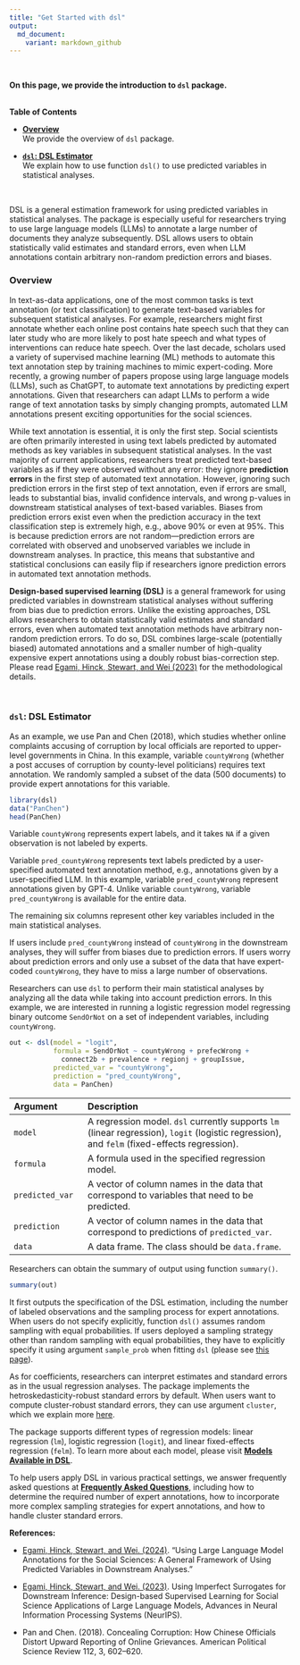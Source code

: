 ```yaml
---
title: "Get Started with dsl"
output: 
  md_document:
    variant: markdown_github
---
```


<br>

<p class = "h5">**On this page, we provide the introduction to `dsl` package.**</p> 

<br>
<div class="card bg-light mb-3">
<div class="card-header">**Table of Contents**</div>
<div class="card-body">

- [**Overview**](#over) <br> 
We provide the overview of `dsl` package.


- [**`dsl`: DSL Estimator**](#dsl) <br>
We explain how to use function `dsl()` to use predicted variables in statistical analyses.

</div>
</div>

<br>

DSL is a general estimation framework for using predicted variables in statistical analyses. The package is especially useful for researchers trying to use large language models (LLMs) to annotate a large number of documents they analyze subsequently. DSL allows users to obtain statistically valid estimates and standard errors, even when LLM annotations contain arbitrary non-random prediction errors and biases.

### **Overview**{#over}
<p class="lh-lg">
</p>

In text-as-data applications, one of the most common tasks is text annotation (or text classification) to generate text-based variables for subsequent statistical analyses. For example, researchers might first annotate whether each online post contains hate speech such that they can later study who are more likely to post hate speech and what types of interventions can reduce hate speech. Over the last decade, scholars used a variety of supervised machine learning (ML) methods to automate this text annotation step by training machines to mimic expert-coding. More recently, a growing number of papers propose using large language models (LLMs), such as ChatGPT, to automate text annotations by predicting expert annotations. Given that researchers can adapt LLMs to perform a wide range of text annotation tasks by simply changing prompts, automated LLM annotations present exciting opportunities for the social sciences. 

While text annotation is essential, it is only the first step. Social scientists are often primarily interested in using text labels predicted by automated methods as key variables in subsequent statistical analyses. In the vast majority of current applications, researchers treat predicted text-based variables as if they were observed without any error: they ignore **prediction errors** in the first step of automated text annotation. However, ignoring such prediction errors in the first step of text annotation, even if errors are small, leads to substantial bias, invalid confidence intervals, and wrong p-values in downstream statistical analyses of text-based variables. Biases from prediction errors exist even when the prediction accuracy in the text classification step is extremely high, e.g., above 90\% or even at 95\%. This is because prediction errors are not random---prediction errors are correlated with observed and unobserved variables we include in downstream analyses. In practice, this means that substantive and statistical conclusions can easily flip if researchers ignore prediction errors in automated text annotation methods. 

**Design-based supervised learning (DSL)** is a general framework for using predicted variables in downstream statistical analyses without suffering from bias due to prediction errors. Unlike the existing approaches, DSL allows researchers to obtain statistically valid estimates and standard errors, even when automated text annotation methods have arbitrary non-random prediction errors. To do so, DSL combines large-scale (potentially biased) automated annotations and a smaller number of high-quality expensive expert annotations using a doubly robust bias-correction step. Please read [Egami, Hinck, Stewart, and Wei (2023)](https://naokiegami.com/paper/dsl.pdf) for the methodological details.

<br>

### **`dsl`: DSL Estimator**{#dsl} 
<p class="lh-lg">
</p>
As an example, we use Pan and Chen (2018), which studies whether online complaints accusing of corruption by local officials are reported to upper-level governments in China. In this example, variable `countyWrong` (whether a post accuses of corruption by county-level politicians) requires text annotation. We randomly sampled a subset of the data (500 documents) to provide expert annotations for this variable.  

```r
library(dsl)
data("PanChen")
head(PanChen)
```

Variable `countyWrong` represents expert labels, and it takes `NA` if a given observation is not labeled by experts. 

Variable `pred_countyWrong` represents text labels predicted by a user-specified automated text annotation method, e.g., annotations given by a user-specified LLM. In this example, variable `pred_countyWrong` represent annotations given by GPT-4. Unlike variable ``countyWrong``, variable `pred_countyWrong` is available for the entire data.

The remaining six columns represent other key variables included in the main statistical analyses. 

If users include `pred_countyWrong` instead of `countyWrong` in the downstream analyses, they will suffer from biases due to prediction errors. If users worry about prediction errors and only use a subset of the data that have expert-coded `countyWrong`, they have to miss a large number of observations. 

Researchers can use `dsl` to perform their main statistical analyses by analyzing all the data while taking into account prediction errors. In this example, we are interested in running a logistic regression model regressing binary outcome `SendOrNot` on a set of independent variables, including `countyWrong`. 

```r
out <- dsl(model = "logit", 
           formula = SendOrNot ~ countyWrong + prefecWrong + 
             connect2b + prevalence + regionj + groupIssue,
           predicted_var = "countyWrong",
           prediction = "pred_countyWrong",
           data = PanChen)
```

| Argument | Description              |
|:-------- | :------------------------|
|`model` | A regression model. `dsl` currently supports `lm` (linear regression), `logit` (logistic regression), and `felm` (fixed-effects regression).|
|`formula` | A formula used in the specified regression model.|
|`predicted_var` | A vector of column names in the data that correspond to variables that need to be predicted.|
|`prediction` | A vector of column names in the data that correspond to predictions of `predicted_var`. |
| `data`    | A data frame. The class should be `data.frame`.|

Researchers can obtain the summary of output using function `summary()`. 

```r
summary(out)
```

It first outputs the specification of the DSL estimation, including the number of labeled observations and the sampling process for expert annotations. When users do not specify explicitly, function `dsl()` assumes random sampling with equal probabilities. If users deployed a sampling strategy other than random sampling with equal probabilities, they have to explicitly specify it using argument `sample_prob` when fitting `dsl` (please see [this page](http://naokiegami.com/dsl/articles/faq.html)).

As for coefficients, researchers can interpret estimates and standard errors as in the usual regression analyses. The package implements the hetroskedasticity-robust standard errors by default. When users want to compute cluster-robust standard errors, they can use argument `cluster`, which we explain more [here](http://naokiegami.com/dsl/articles/faq.html). 

The package supports different types of regression models: linear regression (`lm`), logistic regression (`logit`), and linear fixed-effects regression (`felm`). To learn more about each model, please visit **[Models Available in DSL](http://naokiegami.com/dsl/articles/model.html)**.

To help users apply DSL in various practical settings, we answer frequently asked questions at **[Frequently Asked Questions](http://naokiegami.com/dsl/articles/faq.html)**, including how to determine the required number of expert annotations, how to incorporate more complex sampling strategies for expert annotations, and how to handle cluster standard errors. 


**References:** 

- [Egami, Hinck, Stewart, and Wei. (2024)](https://naokiegami.com/paper/dsl_ss.pdf). "Using Large Language Model Annotations for the Social Sciences: A General Framework of Using Predicted Variables in Downstream Analyses."

- [Egami, Hinck, Stewart, and Wei. (2023)](https://naokiegami.com/paper/dsl.pdf). Using Imperfect Surrogates for Downstream Inference:
Design-based Supervised Learning for Social Science Applications of Large Language Models, Advances in Neural Information Processing Systems (NeurIPS).

- Pan and Chen. (2018). Concealing Corruption: How Chinese Officials Distort Upward Reporting of Online Grievances. American Political Science Review 112, 3, 602–620. 

